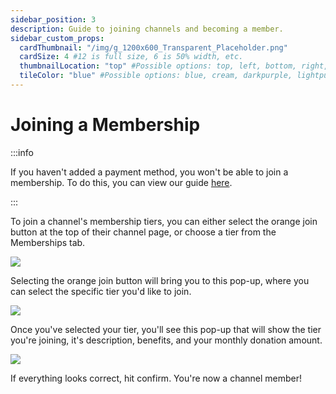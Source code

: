```yaml
---
sidebar_position: 3
description: Guide to joining channels and becoming a member.
sidebar_custom_props:
  cardThumbnail: "/img/g_1200x600_Transparent_Placeholder.png"
  cardSize: 4 #12 is full size, 6 is 50% width, etc.
  thumbnailLocation: "top" #Possible options: top, left, bottom, right, none
  tileColor: "blue" #Possible options: blue, cream, darkpurple, lightpurple, mauve, orange, pink, none
---
```


# Joining a Membership

:::info

If you haven't added a payment method, you won't be able to join a membership. To do this, you can view our guide [here](https://help.odysee.tv/category-basics/paymentmethod).

:::

To join a channel's membership tiers, you can either select the orange join button at the top of their channel page, or choose a tier from the Memberships tab.

![](https://i.imgur.com/llE6uFG.png)

Selecting the orange join button will bring you to this pop-up, where you can select the specific tier you'd like to join.

![](https://i.imgur.com/2LKpAhp.png)

Once you've selected your tier, you'll see this pop-up that will show the tier you're joining, it's description, benefits, and your monthly donation amount.

![](https://i.imgur.com/5sDCYvH.png)

If everything looks correct, hit confirm. You're now a channel member!
